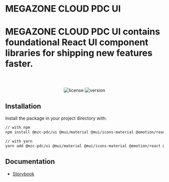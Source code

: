 
<Meta title='Usage' />

# MEGAZONE CLOUD PDC UI

##

# <p><strong>MEGAZONE CLOUD PDC UI</strong> contains foundational React UI component libraries for shipping new features faster.</p>

<br />

<div align="center">

  ![license](https://img.shields.io/badge/license-MIT-blue.svg)
  ![version](https://img.shields.io/npm/v/@mzc-pdc/ui/latest.svg)

</div>

## Installation

Install the package in your project directory with:

```sh
// with npm
npm install @mzc-pdc/ui @mui/material @mui/icons-material @emotion/react @emotion/styled

// with yarn
yarn add @mzc-pdc/ui @mui/material @mui/icons-material @emotion/react @emotion/styled
```

## Documentation
- [Storybook](https://main.dli2fcxy5ox2o.amplifyapp.com/)